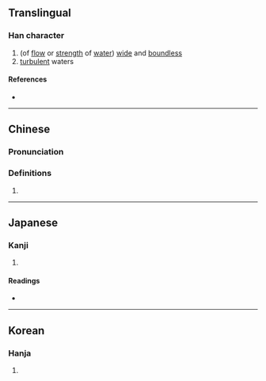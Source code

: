 {{also|油|㳌|𣳑}}
{{character info/new}}
==Translingual==

===Han character===
{{Han char|rn=85|rad=水|as=05|sn=8|four=36100|canj=EW|ids=⿰氵田}}

# (of [[flow]] or [[strength]] of [[water]]) [[wide]] and [[boundless]]
# [[turbulent]] waters

====References====
* {{Han ref|kx=0614.050|dkj=17254|dj=1007.090|hdz=31585.020|uh=6CBA|ud=27834|bh=CCFA|bd=52474}}

----

==Chinese==
{{zh-forms}}

===Pronunciation===
{{zh-pron
|m=tián
|c=tin4
|mc=y
|oc=y
|ma=
|cat=a
}}

===Definitions===
{{zh-hanzi}}

# {{rfdef|lang=zh}}

----

==Japanese==

===Kanji===
{{ja-kanji|grade=|rs=水05}}

# {{defn|lang=ja|sort=水05}}

====Readings====
* {{ja-readings
|goon=でん
|kanon=てん
|kun=}}

----

==Korean==

===Hanja===
{{ko-hanja|hangeul=전|eumhun=|rv=jeon|mr=chŏn|y=cen}}

# {{defn|lang=ko|sort=水05}}